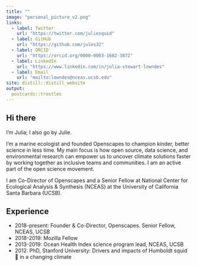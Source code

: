 ```yaml
---
title: ""
image: "personal_picture_v2.png"
links:
  - label: Twitter
    url: "https://twitter.com/juliesquid"
  - label: GitHub
    url: "https://github.com/jules32"
  - label: ORCID
    url: "https://orcid.org/0000-0003-1682-3872"
  - label: LinkedIn
    url: "https://www.linkedin.com/in/julia-stewart-lowndes"
  - label: Email
    url: "mailto:lowndes@nceas.ucsb.edu"
site: distill::distill_website
output:
  postcards::trestles
---
```


## Hi there

I'm Julia; I also go by Julie. 

I'm a marine ecologist and founded Openscapes to champion kinder, better science in less time. My main focus is how open source, data science, and environmental research can empower us to uncover climate solutions faster by working together as inclusive teams and communities. I am an active part of the open science movement.

I am Co-Director of Openscapes and a Senior Fellow at National Center for Ecological Analysis & Synthesis (NCEAS) at the University of California Santa Barbara (UCSB).

## Experience

- 2018-present: Founder & Co-Director, Openscapes. Senior Fellow, NCEAS, UCSB
- 2018-2019: Mozilla Fellow
- 2013-2019: Ocean Health Index science program lead, NCEAS, UCSB
- 2012: PhD, Stanford University: Drivers and impacts of Humboldt squid 🦑 in a changing climate

